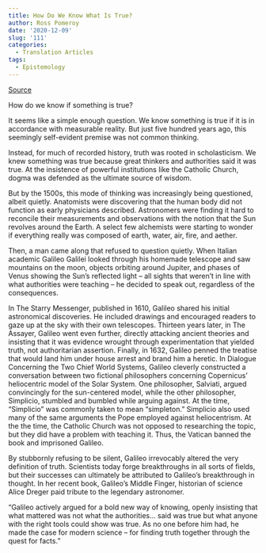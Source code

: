 ```yaml
---
title: How Do We Know What Is True?
author: Ross Pomeroy
date: '2020-12-09'
slug: '111'
categories:
  - Translation Articles
tags:
  - Epistemology
---
```


[Source](https://www.realclearscience.com/blog/2016/07/how_do_we_know_what_is_true.html)

How do we know if something is true?

It seems like a simple enough question. We know something is true if it is in accordance with measurable reality. But just five hundred years ago, this seemingly self-evident premise was not common thinking.

Instead, for much of recorded history, truth was rooted in scholasticism. We knew something was true because great thinkers and authorities said it was true. At the insistence of powerful institutions like the Catholic Church, dogma was defended as the ultimate source of wisdom.

But by the 1500s, this mode of thinking was increasingly being questioned, albeit quietly. Anatomists were discovering that the human body did not function as early physicians described. Astronomers were finding it hard to reconcile their measurements and observations with the notion that the Sun revolves around the Earth. A select few alchemists were starting to wonder if everything really was composed of earth, water, air, fire, and aether.

Then, a man came along that refused to question quietly. When Italian academic Galileo Galilei looked through his homemade telescope and saw mountains on the moon, objects orbiting around Jupiter, and phases of Venus showing the Sun's reflected light -- all sights that weren't in line with what authorities were teaching -- he decided to speak out, regardless of the consequences.

In The Starry Messenger, published in 1610, Galileo shared his initial astronomical discoveries. He included drawings and encouraged readers to gaze up at the sky with their own telescopes. Thirteen years later, in The Assayer, Galileo went even further, directly attacking ancient theories and insisting that it was evidence wrought through experimentation that yielded truth, not authoritarian assertion. Finally, in 1632, Galileo penned the treatise that would land him under house arrest and brand him a heretic. In Dialogue Concerning the Two Chief World Systems, Galileo cleverly constructed a conversation between two fictional philosophers concerning Copernicus' heliocentric model of the Solar System. One philosopher, Salviati, argued convincingly for the sun-centered model, while the other philosopher, Simplicio, stumbled and bumbled while arguing against. At the time, "Simplicio" was commonly taken to mean "simpleton." Simplicio also used many of the same arguments the Pope employed against heliocentrism. At the the time, the Catholic Church was not opposed to researching the topic, but they did have a problem with teaching it. Thus, the Vatican banned the book and imprisoned Galileo.

By stubbornly refusing to be silent, Galileo irrevocably altered the very definition of truth. Scientists today forge breakthroughs in all sorts of fields, but their successes can ultimately be attributed to Galileo's breakthrough in thought. In her recent book, Galileo's Middle Finger, historian of science Alice Dreger paid tribute to the legendary astronomer.

"Galileo actively argued for a bold new way of knowing, openly insisting that what mattered was not what the authorities... said was true but what anyone with the right tools could show was true. As no one before him had, he made the case for modern science -- for finding truth together through the quest for facts."